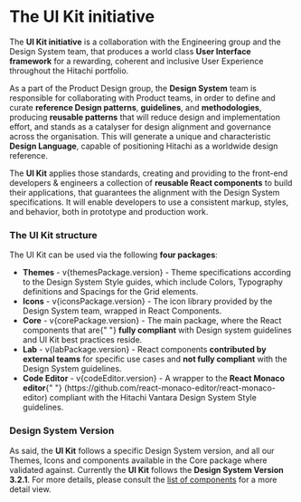 

<Meta title="Get Started/Introduction" />

# The UI Kit initiative

The **UI Kit initiative** is a collaboration with the Engineering group and the Design System team, that produces a world class **User Interface framework** for a rewarding, coherent and inclusive User Experience throughout the Hitachi portfolio.

As a part of the Product Design group, the **Design System** team is responsible for collaborating with Product teams, in order to define and curate **reference Design patterns**, **guidelines**, and **methodologies**, producing **reusable patterns** that will reduce design and implementation effort, and stands as a catalyser for design alignment and governance across the organisation. This will generate a unique and characteristic **Design Language**, capable of positioning Hitachi as a worldwide design reference.

The **UI Kit** applies those standards, creating and providing to the front-end developers & engineers a collection of **reusable React components** to build their applications, that guarantees the alignment with the Design System specifications. It will enable developers to use a consistent markup, styles, and behavior, both in prototype and production work.

### The UI Kit structure

The UI Kit can be used via the following **four packages**:

<ul>
  <li>
    <b>Themes</b> - v{themesPackage.version} - Theme specifications according to the Design System
    Style guides, which include Colors, Typography definitions and Spacings for the Grid elements.
  </li>
  <li>
    <b>Icons</b> - v{iconsPackage.version} - The icon library provided by the Design System team,
    wrapped in React Components.
  </li>
  <li>
    <b>Core</b> - v{corePackage.version} - The main package, where the React components that are{" "}
    <b>fully compliant</b> with Design system guidelines and UI Kit best practices reside.
  </li>
  <li>
    <b>Lab</b> - v{labPackage.version} - React components <b>contributed by external teams</b> for
    specific use cases and <b>not fully compliant</b> with the Design System guidelines.
  </li>
  <li>
    <b>Code Editor</b> - v{codeEditor.version} - A wrapper to the <b>React Monaco editor</b>{" "}
    (https://github.com/react-monaco-editor/react-monaco-editor) compliant with the Hitachi Vantara
    Design System Style guidelines.
  </li>
</ul>

### Design System Version

As said, the **UI Kit** follows a specific Design System version, and all our Themes, Icons and components available in the Core package where validated against. Currently the **UI Kit** follows the **Design System Version 3.2.1**. For more details, please consult the <a href="https://lumada-design.github.io/uikit/master/?path=/docs/get-started-component-list--page">list of components</a> for a more detail view.
